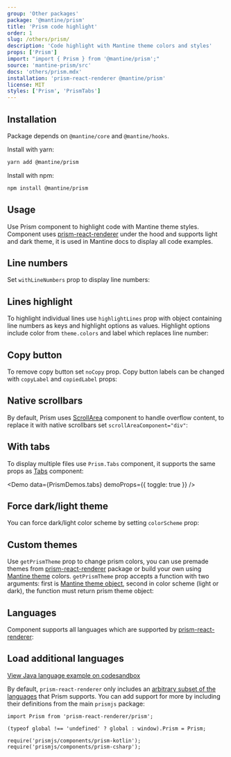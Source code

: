 ```yaml
---
group: 'Other packages'
package: '@mantine/prism'
title: 'Prism code highlight'
order: 1
slug: /others/prism/
description: 'Code highlight with Mantine theme colors and styles'
props: ['Prism']
import: "import { Prism } from '@mantine/prism';"
source: 'mantine-prism/src'
docs: 'others/prism.mdx'
installation: 'prism-react-renderer @mantine/prism'
license: MIT
styles: ['Prism', 'PrismTabs']
---
```



## Installation

Package depends on `@mantine/core` and `@mantine/hooks`.

Install with yarn:

```bash
yarn add @mantine/prism
```

Install with npm:

```bash
npm install @mantine/prism
```

## Usage

Use Prism component to highlight code with Mantine theme styles.
Component uses [prism-react-renderer](https://github.com/FormidableLabs/prism-react-renderer)
under the hood and supports light and dark theme, it is used in Mantine docs to display all code examples.

<Demo data={PrismDemos.usage} />

## Line numbers

Set `withLineNumbers` prop to display line numbers:

<Demo data={PrismDemos.lineNumbers} />

## Lines highlight

To highlight individual lines use `highlightLines` prop with object containing
line numbers as keys and highlight options as values. Highlight options include
color from `theme.colors` and label which replaces line number:

<Demo data={PrismDemos.linesHighlight} />

## Copy button

To remove copy button set `noCopy` prop.
Copy button labels can be changed with `copyLabel` and `copiedLabel` props:

<Demo data={PrismDemos.copyLabel} />

## Native scrollbars

By default, Prism uses [ScrollArea](/core/scroll-area/) component to handle overflow content,
to replace it with native scrollbars set `scrollAreaComponent="div"`:

<Demo data={PrismDemos.scrollbars} />

## With tabs

To display multiple files use `Prism.Tabs` component, it supports the same props as [Tabs](/core/tabs/) component:

<Demo data={PrismDemos.tabs} demoProps={{ toggle: true }} />

## Force dark/light theme

You can force dark/light color scheme by setting `colorScheme` prop:

<Demo data={PrismDemos.themeOverride} />

## Custom themes

Use `getPrismTheme` prop to change prism colors, you can use premade themes from [prism-react-renderer](https://github.com/FormidableLabs/prism-react-renderer)
package or build your own using [Mantine theme](/theming/theme-object/) colors. `getPrismTheme` prop accepts
a function with two arguments: first is [Mantine theme object](/theming/theme-object/), second in color scheme (light or dark),
the function must return prism theme object:

<Demo data={PrismDemos.prismTheme} />

## Languages

Component supports all languages which are supported by [prism-react-renderer](https://github.com/FormidableLabs/prism-react-renderer):

<Demo data={PrismDemos.languages} />

## Load additional languages

[View Java language example on codesandbox](https://codesandbox.io/s/stupefied-hellman-lfudm?file=/src/App.tsx)

By default, `prism-react-renderer` only includes an [arbitrary subset of the languages](https://github.com/FormidableLabs/prism-react-renderer/blob/master/src/vendor/prism/includeLangs.js) that Prism supports.
You can add support for more by including their definitions from the main `prismjs` package:

```tsx
import Prism from 'prism-react-renderer/prism';

(typeof global !== 'undefined' ? global : window).Prism = Prism;

require('prismjs/components/prism-kotlin');
require('prismjs/components/prism-csharp');
```
